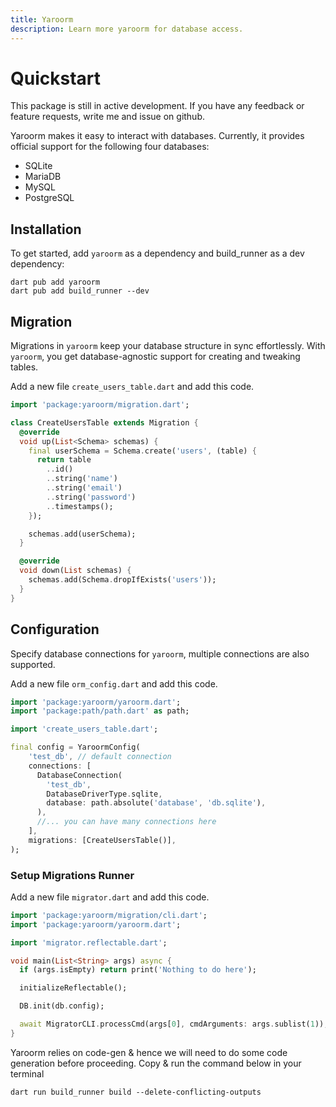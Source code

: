 ```yaml
---
title: Yaroorm
description: Learn more yaroorm for database access.
---
```


# Quickstart

<Info>This package is still in active development. If you have any feedback or feature requests, write me and issue on github.</Info>

Yaroorm makes it easy to interact with databases. Currently, it provides official support for the following four databases:

- SQLite
- MariaDB
- MySQL
- PostgreSQL

## Installation

To get started, add `yaroorm` as a dependency and build_runner as a dev dependency:

```shell
dart pub add yaroorm
dart pub add build_runner --dev
```

## Migration

Migrations in `yaroorm` keep your database structure in sync effortlessly. With `yaroorm`, you get database-agnostic support for creating and tweaking tables.

Add a new file `create_users_table.dart` and add this code. 

```dart
import 'package:yaroorm/migration.dart';

class CreateUsersTable extends Migration {
  @override
  void up(List<Schema> schemas) {
    final userSchema = Schema.create('users', (table) {
      return table
        ..id()
        ..string('name')
        ..string('email')
        ..string('password')
        ..timestamps();
    });

    schemas.add(userSchema);
  }

  @override
  void down(List schemas) {
    schemas.add(Schema.dropIfExists('users'));
  }
}
```

## Configuration

Specify database connections for `yaroorm`, multiple connections are also supported.

Add a new file `orm_config.dart` and add this code. 

```dart
import 'package:yaroorm/yaroorm.dart';
import 'package:path/path.dart' as path;

import 'create_users_table.dart';

final config = YaroormConfig(
    'test_db', // default connection
    connections: [
      DatabaseConnection(
        'test_db',
        DatabaseDriverType.sqlite,
        database: path.absolute('database', 'db.sqlite'),
      ),
      //... you can have many connections here
    ],
    migrations: [CreateUsersTable()],
);
```
### Setup Migrations Runner

Add a new file `migrator.dart` and add this code. 

```dart
import 'package:yaroorm/migration/cli.dart';
import 'package:yaroorm/yaroorm.dart';

import 'migrator.reflectable.dart';

void main(List<String> args) async {
  if (args.isEmpty) return print('Nothing to do here');

  initializeReflectable();

  DB.init(db.config);

  await MigratorCLI.processCmd(args[0], cmdArguments: args.sublist(1));
}
```

Yaroorm relies on code-gen & hence we will need to do some code generation before proceeding. Copy & run the command below in your terminal

```shell
dart run build_runner build --delete-conflicting-outputs
```